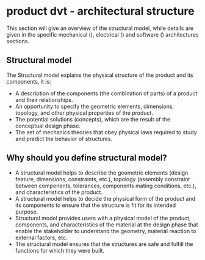 # product dvt - architectural structure

This section will give an overview of the structural model, while details are given in the specific mechanical (), electrical () and software () architectures sections.

## Structural model

The Structural model explains the physical structure of the product and its components, it is:

  
* A description of the components (the combination of parts) of a product and their relationships.
* An opportunity to specify the geometric elements, dimensions, topology, and other physical properties of the product.
* The potential solutions (concepts), which are the result of the conceptual design phase.
* The set of mechanics theories that obey physical laws required to study and predict the behavior of structures.

## Why should you define structural model?

* A structural model helps to describe the geometric elements (design feature, dimensions, constraints, etc.), topology (assembly constraint between components, tolerances, components mating conditions, etc.), and characteristics of the product.
* A structural model helps to decide the physical form of the product and its components to ensure that the structure is fit for its intended purpose. 
* Structural model provides users with a physical model of the product, components, and characteristics of the material at the design phase that enable the stakeholder to understand the geometry, material reaction to external factors, etc.
* The structural model ensures that the structures are safe and fulfill the functions for which they were built.

